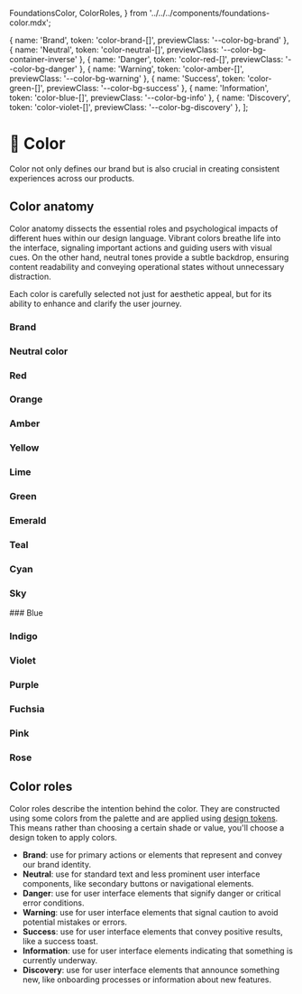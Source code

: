   FoundationsColor,
  ColorRoles,
} from '../../../components/foundations-color.mdx';

  { name: 'Brand', token: 'color-brand-[]', previewClass: '--color-bg-brand' },
  { name: 'Neutral', token: 'color-neutral-[]', previewClass: '--color-bg-container-inverse' },
  { name: 'Danger', token: 'color-red-[]', previewClass: '--color-bg-danger' },
  { name: 'Warning', token: 'color-amber-[]', previewClass: '--color-bg-warning' },
  { name: 'Success', token: 'color-green-[]', previewClass: '--color-bg-success' },
  { name: 'Information', token: 'color-blue-[]', previewClass: '--color-bg-info' },
  { name: 'Discovery', token: 'color-violet-[]', previewClass: '--color-bg-discovery' },
];


# 🎨 Color

Color not only defines our brand but is also crucial in creating consistent experiences across our products.


## Color anatomy

Color anatomy dissects the essential roles and psychological impacts of different hues within our design language. Vibrant colors breathe life into the interface, signaling important actions and guiding users with visual cues. On the other hand, neutral tones provide a subtle backdrop, ensuring content readability and conveying operational states without unnecessary distraction.

Each color is carefully selected not just for aesthetic appeal, but for its ability to enhance and clarify the user journey.


### Brand
<FoundationsColor color="Brand" />

### Neutral color
<FoundationsColor color="Neutral" />

### Red
<FoundationsColor color="Red" />

### Orange
<FoundationsColor color="Orange" />

### Amber
<FoundationsColor color="Amber" />

### Yellow
<FoundationsColor color="Yellow" />

### Lime
<FoundationsColor color="Lime" />

### Green
<FoundationsColor color="Green" />

### Emerald
<FoundationsColor color="Emerald" />

### Teal
<FoundationsColor color="Teal" />

### Cyan
<FoundationsColor color="Cyan" />

### Sky
<FoundationsColor color="Sky" />
### Blue
<FoundationsColor color="Blue" />

### Indigo
<FoundationsColor color="Indigo" />

### Violet
<FoundationsColor color="Violet" />

### Purple
<FoundationsColor color="Purple" />

### Fuchsia
<FoundationsColor color="Fuchsia" />

### Pink
<FoundationsColor color="Pink" />

### Rose
<FoundationsColor color="Rose" />


## Color roles

Color roles describe the intention behind the color. They are constructed using some colors from the palette and are applied using [design tokens](/documentation/tokens/color).
This means rather than choosing a certain shade or value, you'll choose a design token to apply colors.

<ColorRoles colorRoles={colorRolesData} />

- **Brand**: use for primary actions or elements that represent and convey our brand identity.
- **Neutral**: use for standard text and less prominent user interface components, like secondary buttons or navigational elements.
- **Danger**: use for user interface elements that signify danger or critical error conditions.
- **Warning**: use for user interface elements that signal caution to avoid potential mistakes or errors.
- **Success**: use for user interface elements that convey positive results, like a success toast.
- **Information**: use for user interface elements indicating that something is currently underway.
- **Discovery**: use for user interface elements that announce something new, like onboarding processes or information about new features.
